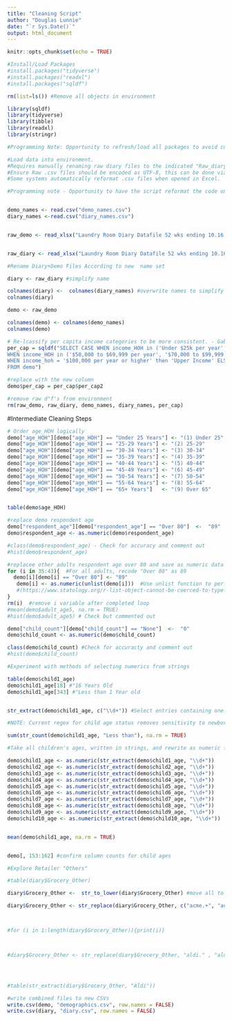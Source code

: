 ---
title: "Cleaning Script"
author: "Douglas Lunnie"
date: "`r Sys.Date()`"
output: html_document
---

```{r setup, include=FALSE}
knitr::opts_chunk$set(echo = TRUE)
```

```{r, include = FALSE}
#Install/Load Packages
#install.packages("tidyverse")
#install.packages("readxl")
#install.packages("sqldf")

rm(list=ls()) #Remove all objects in environment

library(sqldf)
library(tidyverse)
library(tibble)
library(readxl)
library(stringr)

#Programming Note: Opportunity to refresh/load all packages to avoid commenting out install commands?

```

```{r, include=FALSE, warning = FALSE}
#Load data into environment. 
#Requires manually renaming raw diary files to the indicated "Raw_diary" listed below. Files must be read from the same directory as this code. 
#Ensure Raw .csv files should be encoded as UTF-8, this can be done via opening the .csv in Notepad>Save As> ... Select UTF-8 encoding and overwrite file.
#Some systems automatically reformat .csv files when opened in Excel. 

#Programming note - Opportunity to have the script reformat the code on read-in. 


demo_names <- read.csv("demo_names.csv")
diary_names <-read.csv("diary_names.csv")


raw_demo <- read_xlsx("Laundry Room Diary Datafile 52 wks ending 10.16.22.xlsx", sheet = "Demos and Segment")


raw_diary <- read_xlsx("Laundry Room Diary Datafile 52 wks ending 10.16.22.xlsx", sheet = "Diary 10.18.21 to 10.16.22")

```


```{r, include=FALSE}
#Rename Diary+Demo Files According to new  name set

diary <- raw_diary #simplify name

colnames(diary) <-  colnames(diary_names) #overwrite names to simplify review
colnames(diary)

demo <- raw_demo

colnames(demo) <- colnames(demo_names)
colnames(demo)
```


```{r}
# Re-lcassify per capita income categories to be more consistent. - Gabriella
per_cap = sqldf("SELECT CASE WHEN income_HOH in ('Under $25k per year', '$25,000 to $49,999 per year') THEN 'Low Income'
WHEN income_HOH in ('$50,000 to $69,999 per year', '$70,000 to $99,999 per year') THEN 'Middle Income'
WHEN income_hoh = '$100,000 per year or higher' then 'Upper Income' ELSE NULL END AS per_cap2
FROM demo")

#replace with the new column
demo$per_cap = per_cap$per_cap2
```




```{r, include=FALSE}
#remove raw d"f's from environment
rm(raw_demo, raw_diary, demo_names, diary_names, per_cap)
```



#Intermediate Cleaning Steps


```{r}
# Order age_HOH logically
demo["age_HOH"][demo["age_HOH"] == "Under 25 Years"] <- "(1) Under 25"
demo["age_HOH"][demo["age_HOH"] == "25-29 Years"] <- "(2) 25-29"
demo["age_HOH"][demo["age_HOH"] == "30-34 Years"] <- "(3) 30-34"
demo["age_HOH"][demo["age_HOH"] == "35-39 Years"] <- "(4) 35-39"
demo["age_HOH"][demo["age_HOH"] == "40-44 Years"] <- "(5) 40-44"
demo["age_HOH"][demo["age_HOH"] == "45-49 Years"] <- "(6) 45-49"
demo["age_HOH"][demo["age_HOH"] == "50-54 Years"] <- "(7) 50-54"
demo["age_HOH"][demo["age_HOH"] == "55-64 Years"] <- "(8) 55-64"
demo["age_HOH"][demo["age_HOH"] == "65+ Years"]   <- "(9) Over 65"


table(demo$age_HOH)

```

```{r, include = FALSE}
#replace demo respondent age
demo["respondent_age"][demo["respondent_age"] == "Over 80"]  <-  "89"
demo$respondent_age <- as.numeric(demo$respondent_age)

#class(demo$respondent_age) - Check for accuracy and comment out
#hist(demo$respondent_age)
```






```{r}
#replacee other adults respondent age over 80 and save as numeric data
for (i in 35:43){  #For all adults, recode "Over 80" as 89
  demo[i][demo[i] == "Over 80"] <- "89" 
   demo[i] <- as.numeric(unlist(demo[i]))  #Use unlist function to perform loop on list type call
   #(https://www.statology.org/r-list-object-cannot-be-coerced-to-type-double/)
}
rm(i)  #remove i variable after completed loop
#mean(demo$adult_age5, na.rm = TRUE)
#hist(demo$adult_age5) # Check but commented out

```


```{r, include=FALSE}
demo["child_count"][demo["child_count"] == "None"]  <-  "0"
demo$child_count <- as.numeric(demo$child_count)

class(demo$child_count) #Check for accuracty and comment out
#hist(demo$child_count)
```

```{r, include=FALSE}
#Experiment with methods of selecting numerics from strings

table(demo$child1_age)
demo$child1_age[18] #"16 Years Old
demo$child1_age[343] #"Less than 1 Year old


str_extract(demo$child1_age, c("\\d+")) #Select entries containing one or more digits. Will return less than one year old as "1".

#NOTE: Current regex for child age status removes sensitivity to newborns

sum(str_count(demo$child1_age, "Less than"), na.rm = TRUE)

```

```{r, include=FALSE}
#Take all children's ages, written in strings, and rewrite as numeric for analysis. Tried to do this in a loop but couldn;'t get the indexing right. Children under 1 will be counted as 1yo's. 

demo$child1_age <- as.numeric(str_extract(demo$child1_age, "\\d+"))
demo$child2_age <- as.numeric(str_extract(demo$child2_age, "\\d+"))
demo$child3_age <- as.numeric(str_extract(demo$child3_age, "\\d+"))
demo$child4_age <- as.numeric(str_extract(demo$child4_age, "\\d+"))
demo$child5_age <- as.numeric(str_extract(demo$child5_age, "\\d+"))
demo$child6_age <- as.numeric(str_extract(demo$child6_age, "\\d+"))
demo$child7_age <- as.numeric(str_extract(demo$child7_age, "\\d+"))
demo$child8_age <- as.numeric(str_extract(demo$child8_age, "\\d+"))
demo$child9_age <- as.numeric(str_extract(demo$child9_age, "\\d+"))
demo$child10_age <- as.numeric(str_extract(demo$child10_age, "\\d+"))


mean(demo$child1_age, na.rm = TRUE)


demo[, 153:162] #confirm column counts for child ages
```


```{r}
#Explore Retailer "Others"

#table(diary$Grocery_Other)

diary$Grocery_Other <-  str_to_lower(diary$Grocery_Other) #move all to lowercase to aid regexes

diary$Grocery_Other <- str_replace(diary$Grocery_Other, c("acme.+", "acme\\s", "acme"), "acme")



#for (i in 1:length(diary$Grocery_Other)){print(i)}



#diary$Grocery_Other <- str_replace(diary$Grocery_Other, "aldi." , "aldi") 




#table(str_extract(diary$Grocery_Other, "Aldi"))

```



```{r, include=false}
#write combined files to new CSVs
write.csv(demo, "demographics.csv", row.names = FALSE)
write.csv(diary, "diary.csv", row.names = FALSE)
```



